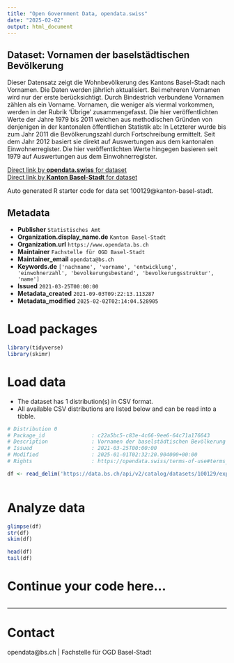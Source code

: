 ```yaml
---
title: "Open Government Data, opendata.swiss"
date: "2025-02-02"
output: html_document
---
```


## Dataset: Vornamen der baselstädtischen Bevölkerung

Dieser Datensatz zeigt die Wohnbevölkerung des Kantons Basel-Stadt nach Vornamen. Die Daten werden jährlich aktualisiert. Bei mehreren Vornamen wird nur der erste berücksichtigt. Durch Bindestrich verbundene Vornamen zählen als ein Vorname. Vornamen, die weniger als viermal vorkommen, werden in der Rubrik 'Übrige' zusammengefasst. Die hier veröffentlichten Werte der Jahre 1979 bis 2011 weichen aus methodischen Gründen von denjenigen in der kantonalen öffentlichen Statistik ab: In Letzterer wurde bis zum Jahr 2011 die Bevölkerungszahl durch Fortschreibung ermittelt. Seit dem Jahr 2012 basiert sie direkt auf Auswertungen aus dem kantonalen Einwohnerregister. Die hier veröffentlichten Werte hingegen basieren seit 1979 auf Auswertungen aus dem Einwohnerregister.

[Direct link by **opendata.swiss** for dataset](https://opendata.swiss/de/dataset/vornamen-der-baselstadtischen-bevolkerung)<br>
[Direct link by **Kanton Basel-Stadt** for dataset](https://data.bs.ch/explore/dataset/100129/)

Auto generated R starter code for data set 100129@kanton-basel-stadt.

## Metadata

- **Publisher** `Statistisches Amt`
- **Organization.display_name.de** `Kanton Basel-Stadt`
- **Organization.url** `https://www.opendata.bs.ch`
- **Maintainer** `Fachstelle für OGD Basel-Stadt`
- **Maintainer_email** `opendata@bs.ch`
- **Keywords.de** `['nachname', 'vorname', 'entwicklung', 'einwohnerzahl', 'bevolkerungsbestand', 'bevolkerungsstruktur', 'name']`
- **Issued** `2021-03-25T00:00:00`
- **Metadata_created** `2021-09-03T09:22:13.113287`
- **Metadata_modified** `2025-02-02T02:14:04.528905`


# Load packages

```r

library(tidyverse)
library(skimr)

```

# Load data

-   The dataset has 1 distribution(s) in CSV format.
-   All available CSV distributions are listed below and can be read into a tibble.

```r

# Distribution 0
# Package_id               : c22a5bc5-c83e-4c66-9ee6-64c71a176643
# Description              : Vornamen der baselstädtischen Bevölkerung (csv)
# Issued                   : 2021-03-25T00:00:00
# Modified                 : 2025-01-01T02:32:20.904000+00:00
# Rights                   : https://opendata.swiss/terms-of-use#terms_by

df <- read_delim('https://data.bs.ch/api/v2/catalog/datasets/100129/exports/csv?use_labels=true')



```

# Analyze data

```r

glimpse(df)
str(df)
skim(df)

head(df)
tail(df)

```

# Continue your code here...

```r

```

------------------------------------------------------------------------

# Contact

opendata@bs.ch | Fachstelle für OGD Basel-Stadt
